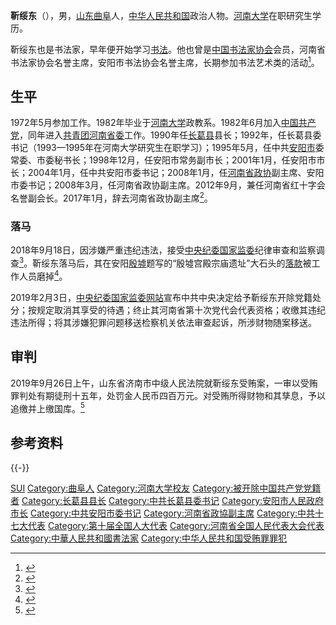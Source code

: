 '''靳绥东'''（{{bd|1954年|1月||catIdx=J靳}}），男，[[山东省|山东]][[曲阜市|曲阜]]人，[[中华人民共和国|中华人民共和国]]政治人物。[[河南大学|河南大学]]在职研究生学历。

靳绥东也是书法家，早年便开始学习[[书法|书法]]。他也曾是[[中国书法家协会|中国书法家协会]]会员，河南省书法家协会名誉主席，安阳市书法协会名誉主席，长期参加书法艺术类的活动<ref>{{Cite web|url=http://news.sina.com.cn/c/2018-09-18/doc-ifxeuwwr5699309.shtml|title=这名副部级官员落马 还有个特殊身份“书法家”|accessdate=2018-09-20|date=2018-09-18|publisher=中国青年报|archive-date=2020-02-03|archive-url=https://web.archive.org/web/20200203105953/http://news.sina.com.cn/c/2018-09-18/doc-ifxeuwwr5699309.shtml|dead-url=no}}</ref>。

== 生平 ==
1972年5月参加工作。1982年毕业于[[河南大学|河南大学]]政教系。1982年6月加入[[中国共产党|中国共产党]]，同年进入[[共青团河南省委|共青团河南省委]]工作。1990年任[[长葛市|长葛县]]县长；1992年，任长葛县委书记（1993—1995年在河南大学研究生在职学习）；1995年5月，任中共[[安阳市|安阳市]]委常委、市委秘书长；1998年12月，任安阳市常务副市长；2001年1月，任安阳市市长；2004年1月，任中共安阳市委书记；2008年1月，任[[中国人民政治协商会议河南省委员会|河南省政协]]副主席、安阳市委书记；2008年3月，任河南省政协副主席。2012年9月，兼任河南省红十字会名誉副会长。2017年1月，辞去河南省政协副主席<ref>{{cite web|url=http://district.ce.cn/newarea/sddy/201701/19/t20170119_19726355.shtml|title=张广智当选河南省政协副主席 靳绥东辞任 王树山当选秘书长|date=2017-01-19|publisher=中国经济网|access-date=2017-02-06|archive-date=2020-02-03|archive-url=https://web.archive.org/web/20200203105948/http://district.ce.cn/newarea/sddy/201701/19/t20170119_19726355.shtml|dead-url=no}}</ref>。

=== 落马 ===
2018年9月18日，因涉嫌严重违纪违法，接受[[中国共产党中央纪律检查委员会|中央纪委]][[中华人民共和国国家监察委员会|国家监委]]纪律审查和监察调查<ref>{{Cite web|url=http://www.ccdi.gov.cn/toutiao/201809/t20180918_179989.html|title=河南省政协原副主席靳绥东涉嫌严重违纪违法接受中央纪委国家监委纪律审查和监察调查|accessdate=2018-09-18|publisher=中央纪委国家监委网站|archive-date=2020-11-04|archive-url=https://web.archive.org/web/20201104102256/http://www.ccdi.gov.cn/toutiao/201809/t20180918_179989.html|dead-url=no}}</ref>。靳绥东落马后，其在安阳[[殷墟|殷墟]]题写的“殷墟宫殿宗庙遗址”大石头的[[落款|落款]]被工作人员磨掉<ref>{{Cite web|url=https://www.thepaper.cn/newsDetail_forward_2457400|title=副部级“书法家”靳绥东落马，殷墟一刻有其题字的石头被处理|accessdate=2018-09-20|publisher=澎湃新闻|archive-date=2018-09-20|archive-url=https://web.archive.org/web/20180920010954/https://www.thepaper.cn/newsDetail_forward_2457400|dead-url=no}}</ref>。

2019年2月3日，[[中央纪委国家监委网站|中央纪委国家监委网站]]宣布中共中央决定给予靳绥东开除党籍处分；按规定取消其享受的待遇；终止其河南省第十次党代会代表资格；收缴其违纪违法所得；将其涉嫌犯罪问题移送检察机关依法审查起诉，所涉财物随案移送。

==审判==
2019年9月26日上午，山东省济南市中级人民法院就靳绥东受贿案，一审以受贿罪判处有期徒刑十五年，处罚金人民币四百万元。对受贿所得财物和其孳息，予以追缴并上缴国库。<ref>{{Cite web|title=河南政协原副主席靳绥东一审被判15年|url=http://politics.people.com.cn/n1/2019/0926/c1001-31375400.html|accessdate=2019-09-26|author=|date=2019-09-26|format=|work=|publisher=人民网|language=|archive-date=2020-11-09|archive-url=https://web.archive.org/web/20201109121723/http://politics.people.com.cn/n1/2019/0926/c1001-31375400.html|dead-url=no}}</ref>

== 参考资料 ==
{{reflist}}
{{-}}
{{start box}}
{{s-ppo|cpc}}
{{s-before|[[方晓宇|方晓宇]]}}
{{s-title|[[中国共产党安阳市委员会|中国共产党安阳市委员会]]书记|2004年1月－2008年1月}}
{{s-after|[[张广智_(1957年)|张广智]]}}
{{s-gov|prc}}
{{s-before|[[方晓宇|方晓宇]]}}
{{s-title|[[安阳市人民政府|安阳市人民政府]]市长|2001年1月－2004年1月}}
{{s-after|[[董永安|董永安]]}}
{{end box}}

{{中共十九大以来的反腐败工作}}

{{Authority control}}
{{DEFAULTSORT:Jin靳}}
[[Category:靳姓|SUI]]
[[Category:曲阜人|Category:曲阜人]]
[[Category:河南大学校友|Category:河南大学校友]]
[[Category:被开除中国共产党党籍者|Category:被开除中国共产党党籍者]]
[[Category:长葛县县长|Category:长葛县县长]]
[[Category:中共长葛县委书记|Category:中共长葛县委书记]]
[[Category:安阳市人民政府市长|Category:安阳市人民政府市长]]
[[Category:中共安阳市委书记|Category:中共安阳市委书记]]
[[Category:河南省政協副主席|Category:河南省政協副主席]]
[[Category:中共十七大代表|Category:中共十七大代表]]
[[Category:第十届全国人大代表|Category:第十届全国人大代表]]
[[Category:河南省全国人民代表大会代表|Category:河南省全国人民代表大会代表]]
[[Category:中華人民共和國書法家|Category:中華人民共和國書法家]]
[[Category:中华人民共和国受贿罪罪犯|Category:中华人民共和国受贿罪罪犯]]